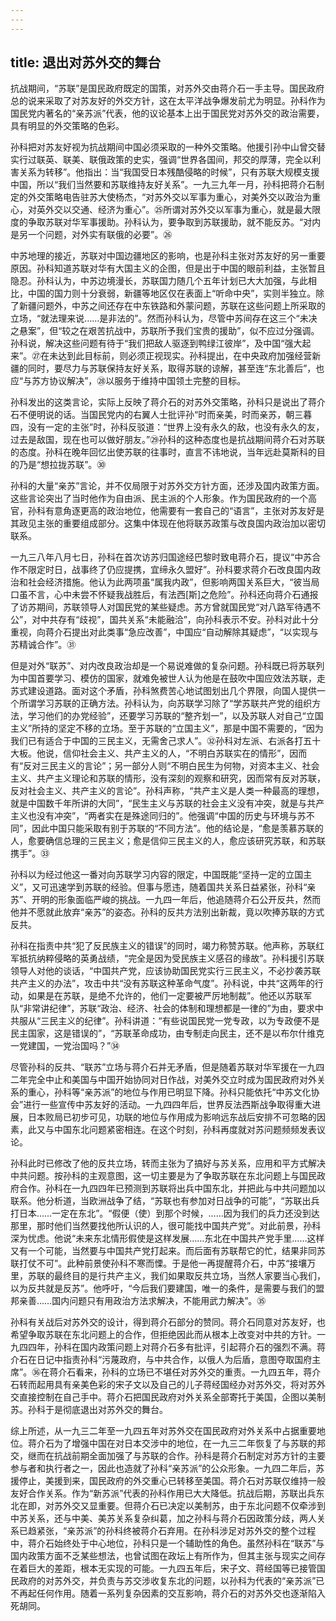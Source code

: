 ```yaml
---
---
---
```

title: 退出对苏外交的舞台
---




抗战期间，“苏联”是国民政府既定的国策，对苏外交由蒋介石一手主导。国民政府总的说来采取了对苏友好的外交方针，这在太平洋战争爆发前尤为明显。孙科作为国民党内著名的“亲苏派”代表，他的议论基本上出于国民党对苏外交的政治需要，具有明显的外交策略的色彩。

孙科把对苏友好视为抗战期间中国必须采取的一种外交策略。他援引孙中山曾交替实行过联英、联美、联俄政策的史实，强调“世界各国间，邦交的厚薄，完全以利害关系为转移”。他指出：当“我国受日本残酷侵略的时候”，只有苏联大规模支援中国，所以“我们当然要和苏联维持友好关系”。一九三九年一月，孙科把蒋介石制定的外交策略电告驻苏大使杨杰，“对苏外交以军事为重心，对美外交以政治为重心，对英外交以交通、经济为重心”。㉕所谓对苏外交以军事为重心，就是最大限度的争取苏联对华军事援助。孙科认为，要争取到苏联援助，就不能反苏。“对内是另一个问题，对外实有联俄的必要”。㉖

中苏地理的接近，苏联对中国边疆地区的影响，也是孙科主张对苏友好的另一重要原因。孙科知道苏联对华有大国主义的企图，但是出于中国的眼前利益，主张暂且隐忍。孙科认为，中苏边境漫长，苏联国力随几个五年计划已大大加强，与此相比，中国的国力则十分衰弱，新疆等地区仅在表面上“听命中央”，实则半独立。除了新疆问题外，中苏之间还存在中东铁路和外蒙问题，苏联在这些问题上所采取的立场，“就法理来说……是非法的”。然而孙科认为，尽管中苏间存在这三个“未决之悬案”，但“较之在艰苦抗战中，苏联所予我们宝贵的援助”，似不应过分强调。孙科说，解决这些问题有待于“我们把敌人驱逐到鸭绿江彼岸”，及中国“强大起来”。㉗在未达到此目标前，则必须正视现实。孙科提出，在中央政府加强经营新疆的同时，要尽力与苏联保持友好关系，取得苏联的谅解，甚至连“东北善后”，也应“与苏方协议解决”，㉘以服务于维持中国领土完整的目标。

孙科发出的这类言论，实际上反映了蒋介石的对苏外交策略，孙科只是说出了蒋介石不便明说的话。当国民党内的右翼人士批评孙“时而亲美，时而亲苏，朝三暮四，没有一定的主张”时，孙科反驳道：“世界上没有永久的敌，也没有永久的友，过去是敌国，现在也可以做好朋友。”㉙孙科的这种态度也是抗战期间蒋介石对苏联的态度。孙科在晚年回忆出使苏联的往事时，直言不讳地说，当年远赴莫斯科的目的乃是“想拉拢苏联”。㉚

孙科的大量“亲苏”言论，并不仅局限于对苏外交方针方面，还涉及国内政策方面。这些言论突出了当时他作为自由派、民主派的个人形象。作为国民政府的一个高官，孙科有意角逐更高的政治地位，他需要有一套自己的“语言”，主张对苏友好是其政见主张的重要组成部分。这集中体现在他将联苏政策与改良国内政治加以密切联系。

一九三八年八月七日，孙科在首次访苏归国途经巴黎时致电蒋介石，提议“中苏合作不限定时日，战事终了仍应提携，宜缔永久盟好”。孙科要求蒋介石改良国内政治和社会经济措施。他认为此两项虽“属我内政”，但影响两国关系巨大，“彼当局口虽不言，心中未尝不怀疑我战胜后，有法西[斯]之危险”。孙科还向蒋介石通报了访苏期间，苏联领导人对国民党的某些疑虑。苏方曾就国民党“对八路军待遇不公”，对中共存有“歧视”，国共关系“未能融洽”，向孙科表示不安。孙科对此十分重视，向蒋介石提出对此类事“急应改善”，中国应“自动解除其疑虑”，“以实现与苏精诚合作”。㉛

但是对外“联苏”、对内改良政治却是一个易说难做的复杂问题。孙科既已将苏联列为中国首要学习、模仿的国家，就难免被世人认为他是在鼓吹中国应效法苏联，走苏式建设道路。面对这个矛盾，孙科煞费苦心地试图划出几个界限，向国人提供一个所谓学习苏联的正确方法。孙科认为，向苏联学习除了“学苏联共产党的组织方法，学习他们的办党经验”，还要学习苏联的“整齐划一”，以及苏联人对自己“立国主义”所持的坚定不移的立场。至于苏联的“立国主义”，那是中国不需要的，“因为我们已有适合于中国的三民主义，无需舍己求人”。㉜孙科对左派、右派各打五十大板。他说，信仰社会主义、共产主义的人，“不明白苏联实在的情形”，因而有“反对三民主义的言论”；另一部分人则“不明白民生为何物，对资本主义、社会主义、共产主义理论和苏联的情形，没有深刻的观察和研究，因而常有反对苏联，反对社会主义、共产主义的言论”。孙科声称，“共产主义是人类一种最高的理想，就是中国数千年所讲的大同”，“民生主义与苏联的社会主义没有冲突，就是与共产主义也没有冲突”，“两者实在是殊途同归的”。他强调“中国的历史与环境与苏不同”，因此中国只能采取有别于苏联的“不同方法”。他的结论是，“愈是羡慕苏联的人，愈要确信总理的三民主义；愈是信仰三民主义的人，愈应该研究苏联，和苏联携手”。㉝

孙科以为经过他这一番对向苏联学习内容的限定，中国既能“坚持一定的立国主义”，又可迅速学到苏联的经验。但事与愿违，随着国共关系日益紧张，孙科“亲苏”、开明的形象面临严峻的挑战。一九四一年后，他追随蒋介石公开反共，然而他并不愿就此放弃“亲苏”的姿态。孙科的反共方法别出新裁，竟以吹捧苏联的方式反共。

孙科在指责中共“犯了反民族主义的错误”的同时，竭力称赞苏联。他声称，苏联红军抵抗纳粹侵略的英勇战绩，“完全是因为受民族主义感召的缘故”。孙科援引苏联领导人对他的谈话，“中国共产党，应该协助国民党实行三民主义，不必抄袭苏联共产主义的办法”，攻击中共“没有苏联这种革命气度”。孙科说，中共“这两年的行动，如果是在苏联，是绝不允许的，他们一定要被严厉地制裁”。他还以苏联军队“非常讲纪律”，苏联“政治、经济、社会的体制和理想都是一律的”为由，要求中共服从“三民主义的纪律”。孙科讲道：“有些说国民党一党专政，以为专政便不是民主国家，这是错误的”，“苏联革命成功，由专制走向民主，还不是以布尔什维克一党建国，一党治国吗？”㉞

尽管孙科的反共、“联苏”立场与蒋介石并无矛盾，但是随着苏联对华军援在一九四二年完全中止和美国与中国开始协同对日作战，对美外交立时成为国民政府对外关系的重心，孙科等“亲苏派”的地位与作用已明显下降。孙科只能依托“中苏文化协会”进行一些宣传中苏友好的活动。一九四四年后，世界反法西斯战争取得重大进展，日本败局已初步可见，功联的地位与作用成为影响远东战后安排不可忽略的因素，此又与中国东北问题紧密相连。在这个时刻，孙科再度就对苏问题频频发表议论。

孙科此时已修改了他的反共立场，转而主张为了搞好与苏关系，应用和平方式解决中共问题。按孙科的主观意图，这一切主要是为了争取苏联在东北问题上与国民政府合作。孙科在一九四四年已预测到苏联将出兵中国东北，并把此与中共问题加以联系。他分析道，当欧洲战争了结，“苏联也有参加对日战争的可能”，“苏联出兵打日本……一定在东北”。“假便（使）到那个时候，……因为我们的兵力还没到达那里，那时他们当然要找他所认识的人，很可能找中国共产党”。对此前景，孙科深为忧虑。他说“未来东北情形假使是这样发展……东北在中国共产党手里……这样又有一个可能，当然要与中国共产党打起来。而后面有苏联帮它的忙，结果非同苏联打仗不可”。此种前景使孙科不寒而慄。于是他一再提醒蒋介石，中苏“接壤万里，苏联的最终目的是行共产主义，我们如果取反共立场，当然人家要当心我们，以为反共就是反苏”。他呼吁，“今后我们要建国，唯一的条件，是需要与我们的盟邦亲善……国内问题只有用政治方法求解决，不能用武力解决”。㉟

孙科有关战后对苏外交的设计，得到蒋介石部分的赞同。蒋介石同意对苏友好，也希望争取苏联在东北问题上的合作，但拒绝因此而从根本上改变对中共的方针。一九四四年，孙科在国内政策问题上对蒋介石多有批评，引起蒋介石的强烈不满。蒋介石在日记中指责孙科“污蔑政府，与中共合作，以俄人为后盾，意图夺取国府主席”。㊱在蒋介石看来，孙科的立场已不堪任对苏外交的重责。一九四五年，蒋介石转而起用具有亲美色彩的宋子文以及自己的儿子蒋经国经办对苏外交，将对苏外交直接控制在自己手中。蒋介石把国民政府对外关系全部寄托于美国，企图以美制苏。孙科于是彻底退出对苏外交的舞台。

综上所述，从一九三二年至一九四五年对苏外交在国民政府对外关系中占据重要地位。蒋介石为了增强中国在对日本交涉中的地位，在一九三二年恢复了与苏联的邦交，继而在抗战前期全面加强了与苏联的合作。孙科是蒋介石制定对苏方针的主要参与者和执行者之一，因此也造就了孙科“亲苏派”的公众形象。一九四二年后，苏援停止，美援到来，国民政府的外交重心已转移至美国。蒋介石对苏联仅维持一般友好合作关系。作为“新苏派”代表的孙科作用已大大降低。抗战后期，苏联出兵东北在即，对苏外交又显重要。但蒋介石已决定以美制苏，由于东北问题不仅牵涉到中苏关系，还与中美、美苏关系复杂纠葛，加之孙科与蒋介石因政策分歧，两人关系已趋紧张，“亲苏派”的孙科终被蒋介石弃用。在孙科涉足对苏外交的整个过程中，蒋介石始终处于中心地位，孙科只是一个辅助性的角色。虽然孙科在“联苏”与国内政策方面不乏某些想法，也曾试图在政坛上有所作为，但其主张与现实之间存在着巨大的差距，根本无实现的可能。一九四五年后，宋子文、蒋经国等已接管国民政府的对苏外交，并负责与苏交涉收复东北的问题，以孙科为代表的“亲苏派”已不再起任何作用。随着一系列复杂因素的交互影响，蒋介石的对苏外交也逐渐陷入死胡同。